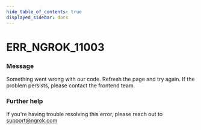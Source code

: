 ```yaml
---
hide_table_of_contents: true
displayed_sidebar: docs
---
```



# ERR_NGROK_11003

### Message

Something went wrong with our code. Refresh the page and try again. If the problem persists, please contact the frontend team.

<ErrorDetails error="err_ngrok_11003" />

### Further help

If you're having trouble resolving this error, please reach out to [support@ngrok.com](mailto:support@ngrok.com?subject=Help%20with%20ERR_NGROK_11003)
